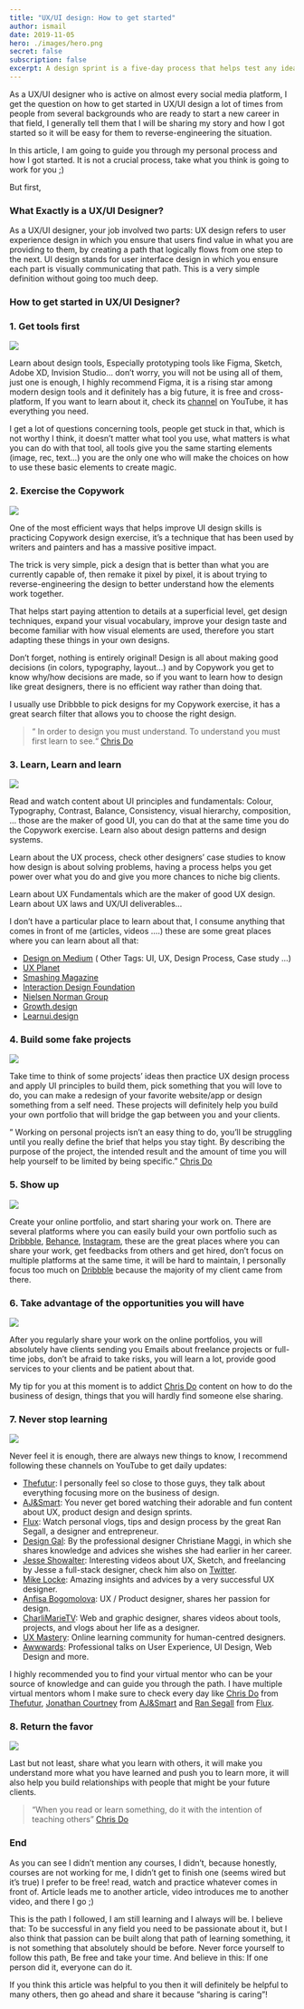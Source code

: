 ```yaml
---
title: "UX/UI design: How to get started"
author: ismail
date: 2019-11-05
hero: ./images/hero.png
secret: false
subscription: false
excerpt: A design sprint is a five-day process that helps test any idea and answer critical business questions through rapid prototyping and user testing by compressing months of time into a single week.
---
```


As a UX/UI designer who is active on almost every social media platform, I get the question on how to get started in UX/UI design a lot of times from people from several backgrounds who are ready to start a new career in that field, I generally tell them that I will be sharing my story and how I got started so it will be easy for them to reverse-engineering the situation.

In this article, I am going to guide you through my personal process and how I got started. It is not a crucial process, take what you think is going to work for you ;)

But first,

### What Exactly is a UX/UI Designer?

As a UX/UI designer, your job involved two parts: UX design refers to user experience design in which you ensure that users find value in what you are providing to them, by creating a path that logically flows from one step to the next. UI design stands for user interface design in which you ensure each part is visually communicating that path. This is a very simple definition without going too much deep.

### How to get started in UX/UI Designer?

### 1. Get tools first

![](https://cdn-images-1.medium.com/max/1600/0*ugXcb7YFmUR4G_IW.gif)

Learn about design tools, Especially prototyping tools like Figma, Sketch, Adobe XD, Invision Studio… don’t worry, you will not be using all of them, just one is enough, I highly recommend Figma, it is a rising star among modern design tools and it definitely has a big future, it is free and cross-platform, If you want to learn about it, check its  [channel](https://www.youtube.com/channel/UCQsVmhSa4X-G3lHlUtejzLA)  on YouTube, it has everything you need.

I get a lot of questions concerning tools, people get stuck in that, which is not worthy I think, it doesn’t matter what tool you use, what matters is what you can do with that tool, all tools give you the same starting elements (image, rec, text…) you are the only one who will make the choices on how to use these basic elements to create magic.

### 2. Exercise the Copywork

![](https://cdn-images-1.medium.com/max/1600/0*P9P1anlqXRJaR1ue)

One of the most efficient ways that helps improve UI design skills is practicing Copywork design exercise, it’s a technique that has been used by writers and painters and has a massive positive impact.

The trick is very simple, pick a design that is better than what you are currently capable of, then remake it pixel by pixel, it is about trying to reverse-engineering the design to better understand how the elements work together.

That helps start paying attention to details at a superficial level, get design techniques, expand your visual vocabulary, improve your design taste and become familiar with how visual elements are used, therefore you start adapting these things in your own designs.

Don’t forget, nothing is entirely original! Design is all about making good decisions (in colors, typography, layout…) and by Copywork you get to know why/how decisions are made, so if you want to learn how to design like great designers, there is no efficient way rather than doing that.

I usually use Dribbble to pick designs for my Copywork exercise, it has a great search filter that allows you to choose the right design.

> “ In order to design you must understand. To understand you must first learn to see.“  [Chris Do](https://www.youtube.com/watch?v=RKXZ7t_RiOE&t)

### 3. Learn, Learn and learn

![](https://cdn-images-1.medium.com/max/1600/0*DD-fCjfrP63zpNV1.gif)

Read and watch content about UI principles and fundamentals: Colour, Typography, Contrast, Balance, Consistency, visual hierarchy, composition, … those are the maker of good UI, you can do that at the same time you do the Copywork exercise. Learn also about design patterns and design systems.

Learn about the UX process, check other designers’ case studies to know how design is about solving problems, having a process helps you get power over what you do and give you more chances to niche big clients.

Learn about UX Fundamentals which are the maker of good UX design. Learn about UX laws and UX/UI deliverables…

I don’t have a particular place to learn about that, I consume anything that comes in front of me (articles, videos ….) these are some great places where you can learn about all that:

-   [Design on Medium](https://medium.com/topic/design)  ( Other Tags: UI, UX, Design Process, Case study …)
-   [UX Planet](https://uxplanet.org/)
-   [Smashing Magazine](https://www.smashingmagazine.com/)
-   [Interaction Design Foundation](https://www.interaction-design.org/)
-   [Nielsen Norman Group](https://www.nngroup.com/)
-   [Growth.design](https://growth.design/)
-   [Learnui.design](https://learnui.design/blog/)

### 4. Build some fake projects

![](https://cdn-images-1.medium.com/max/1600/0*KcU_jjq1cI1UJ29M.gif)

Take time to think of some projects’ ideas then practice UX design process and apply UI principles to build them, pick something that you will love to do, you can make a redesign of your favorite website/app or design something from a self need. These projects will definitely help you build your own portfolio that will bridge the gap between you and your clients.

” Working on personal projects isn’t an easy thing to do, you’ll be struggling until you really define the brief that helps you stay tight. By describing the purpose of the project, the intended result and the amount of time you will help yourself to be limited by being specific.”  [Chris Do](https://www.youtube.com/watch?v=RKXZ7t_RiOE&t)

### 5. Show up

![](https://cdn-images-1.medium.com/max/1600/0*z9uoE8isXwG4BvNI.gif)

Create your online portfolio, and start sharing your work on. There are several platforms where you can easily build your own portfolio such as  [Dribbble](https://dribbble.com/ismailelazizi),  [Behance](https://www.behance.net/ismailelazizi),  [Instagram](https://www.instagram.com/ismail_elazizi/), these are the great places where you can share your work, get feedbacks from others and get hired, don’t focus on multiple platforms at the same time, it will be hard to maintain, I personally focus too much on  [Dribbble](https://dribbble.com/ismailelazizi)  because the majority of my client came from there.

### 6. Take advantage of the opportunities you will have

![](https://cdn-images-1.medium.com/max/1600/0*h4x_wKzJRpLGEtqP.gif)

After you regularly share your work on the online portfolios, you will absolutely have clients sending you Emails about freelance projects or full-time jobs, don’t be afraid to take risks, you will learn a lot, provide good services to your clients and be patient about that.

My tip for you at this moment is to addict  [Chris Do](https://www.youtube.com/watch?v=RKXZ7t_RiOE&t)  content on how to do the business of design, things that you will hardly find someone else sharing.

### 7. Never stop learning

![](https://cdn-images-1.medium.com/max/1600/0*XLZ_WDjEGdiSDgYN.gif)

Never feel it is enough, there are always new things to know, I recommend following these channels on YouTube to get daily updates:

-   [Thefutur](https://www.youtube.com/user/TheSkoolRocks): I personally feel so close to those guys, they talk about everything focusing more on the business of design.
-   [AJ&Smart](https://www.youtube.com/channel/UCeB_OpLspKJGiKv1CYkWFFw): You never get bored watching their adorable and fun content about UX, product design and design sprints.
-   [Flux](https://www.youtube.com/channel/UCN7dywl5wDxTu1RM3eJ_h9Q): Watch personal vlogs, tips and design process by the great Ran Segall, a designer and entrepreneur.
-   [Design Gal](https://www.youtube.com/channel/UCJgXJzIDG8mnmVNFN8kvkKQ): By the professional designer Christiane Maggi, in which she shares knowledge and advices she wishes she had earlier in her career.
-   [Jesse Showalter](https://www.youtube.com/channel/UCvBGFeXbBrq3W9_0oNLJREQ): Interesting videos about UX, Sketch, and freelancing by Jesse a full-stack designer, check him also on  [Twitter](https://twitter.com/iamjesseshow).
-   [Mike Locke](https://www.youtube.com/channel/UC0f9NbKjUUbnL2cOa12ENIQ): Amazing insights and advices by a very successful UX designer.
-   [Anfisa Bogomolova](https://www.youtube.com/channel/UCB01vJlSXFPt55gVu_qrq1Q): UX / Product designer, shares her passion for design.
-   [CharliMarieTV](https://www.youtube.com/user/charlimarieTV): Web and graphic designer, shares videos about tools, projects, and vlogs about her life as a designer.
-   [UX Mastery](https://www.youtube.com/user/uxmastery/videos): Online learning community for human-centred designers.
-   [Awwwards](https://www.youtube.com/channel/UCYWGYef22gx8PaXZMLHAQsw): Professional talks on User Experience, UI Design, Web Design and more.

I highly recommended you to find your virtual mentor who can be your source of knowledge and can guide you through the path. I have multiple virtual mentors whom I make sure to check every day like  [Chris Do](https://www.instagram.com/thechrisdo/)  from  [Thefutur](https://www.instagram.com/thefuturishere/),  [Jonathan Courtney](https://www.instagram.com/jicecream/)  from  [AJ&Smart](https://www.instagram.com/ajsmartdesign/)  and  [Ran Segall](https://www.instagram.com/ransegall/)  from  [Flux](https://www.youtube.com/channel/UCN7dywl5wDxTu1RM3eJ_h9Q).

### 8. Return the favor

![](https://cdn-images-1.medium.com/max/1600/0*WcxCEbvQPmJZQV57)

Last but not least, share what you learn with others, it will make you understand more what you have learned and push you to learn more, it will also help you build relationships with people that might be your future clients.

> “When you read or learn something, do it with the intention of teaching others”  [Chris Do](https://www.youtube.com/watch?v=RKXZ7t_RiOE&t)

### End

As you can see I didn’t mention any courses, I didn’t, because honestly, courses are not working for me, I didn’t get to finish one (seems wired but it’s true) I prefer to be free! read, watch and practice whatever comes in front of. Article leads me to another article, video introduces me to another video, and there I go ;)

This is the path I followed, I am still learning and I always will be. I believe that: To be successful in any field you need to be passionate about it, but I also think that passion can be built along that path of learning something, it is not something that absolutely should be before. Never force yourself to follow this path, Be free and take your time. And believe in this: If one person did it, everyone can do it.

If you think this article was helpful to you then it will definitely be helpful to many others, then go ahead and share it because “sharing is caring”!